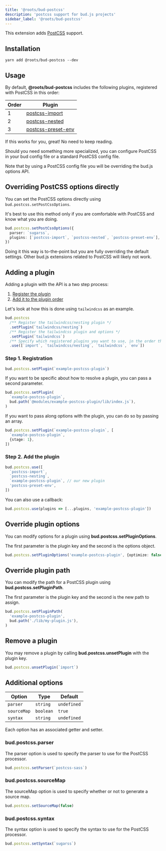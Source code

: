```yaml
---
title: '@roots/bud-postcss'
description: 'postcss support for bud.js projects'
sidebar_label: '@roots/bud-postcss'
---
```


This extension adds [PostCSS](https://postcss.org) support.

## Installation

```npm2yarn
yarn add @roots/bud-postcss --dev
```

## Usage

By default, **@roots/bud-postcss** includes the following plugins, registered with PostCSS in this order:

| Order | Plugin                                                      |
| ----- | ----------------------------------------------------------- |
| 1     | [postcss-import](https://github.com/postcss/postcss-import) |
| 2     | [postcss-nested](https://github.com/postcss/postcss-nested) |
| 3     | [postcss-preset-env](https://preset-env.cssdb.org/)         |

If this works for you, great! No need to keep reading.

Should you need something more specialized, you can configure PostCSS in your bud config file or a
standard PostCSS config file.

Note that by using a PostCSS config file you will be overriding the bud.js options API.

## Overriding PostCSS options directly

You can set the PostCSS options directly using `bud.postcss.setPostCssOptions`.

It's best to use this method only if you are comfortable with PostCSS and know what you are doing.

```ts title=bud.config.js
bud.postcss.setPostCssOptions({
  parser: `sugarss`,
  plugins: [`postcss-import`, `postcss-nested`, `postcss-preset-env`],
})
```

Doing it this way is to-the-point but you are fully overriding the default settings.
Other bud.js extensions related to PostCSS will likely not work.

## Adding a plugin

Adding a plugin with the API is a two step process:

1. [Register the plugin](#step-1-registration)
2. [Add it to the plugin order](#step-2-add-the-plugin)

Let's look at how this is done using `tailwindcss` as an example.

```ts title=bud.config.js
bud.postcss
  /** Register the tailwindcss/nesting plugin */
  .setPlugin(`tailwindcss/nesting`)
  /** Register the tailwindcss plugin and options */
  .setPlugin(`tailwindcss`)
  /** Specify which registered plugins you want to use, in the order they should be added */
  .use([`import`, `tailwindcss/nesting`, `tailwindcss`, `env`])
```

### Step 1. Registration

```ts title=bud.config.js
bud.postcss.setPlugin(`example-postcss-plugin`)
```

If you want to be specific about how to resolve a plugin, you can pass a second parameter.

```ts title=bud.config.js
bud.postcss.setPlugin(
  `example-postcss-plugin`,
  bud.path(`@modules/example-postcss-plugin/lib/index.js`),
)
```

If you want to pass along options with the plugin, you can do so by passing an array.

```ts title=bud.config.js
bud.postcss.setPlugin(`example-postcss-plugin`, [
  `example-postcss-plugin`,
  {stage: 1},
])
```

### Step 2. Add the plugin

```ts title=bud.config.js
bud.postcss.use([
  `postcss-import`,
  `postcss-nesting`,
  `example-postcss-plugin`, // our new plugin
  'postcss-preset-env',
])
```

You can also use a callback:

```ts title=bud.config.js
bud.postcss.use(plugins => [...plugins, 'example-postcss-plugin'])
```

## Override plugin options

You can modify options for a plugin using **bud.postcss.setPluginOptions**.

The first parameter is the plugin key and the second is the options object.

```ts title=bud.config.js
bud.postcss.setPluginOptions('example-postcss-plugin', {optimize: false})
```

## Override plugin path

You can modify the path for a PostCSS plugin using **bud.postcss.setPluginPath**.

The first parameter is the plugin key and the second is the new path to assign.

```ts title=bud.config.js
bud.postcss.setPluginPath(
  'example-postcss-plugin',
  bud.path('./lib/my-plugin.js'),
)
```

## Remove a plugin

You may remove a plugin by calling **bud.postcss.unsetPlugin** with the plugin key.

```ts title=bud.config.js
bud.postcss.unsetPlugin(`import`)
```

## Additional options

| Option      | Type      | Default     |
| ----------- | --------- | ----------- |
| `parser`    | `string`  | `undefined` |
| `sourceMap` | `boolean` | `true`      |
| `syntax`    | `string`  | `undefined` |

Each option has an associated getter and setter.

### bud.postcss.parser

The parser option is used to specify the parser to use for the PostCSS processor.

```ts
bud.postcss.setParser(`postcss-sass`)
```

### bud.postcss.sourceMap

The sourceMap option is used to specify whether or not to generate a source map.

```ts
bud.postcss.setSourceMap(false)
```

### bud.postcss.syntax

The syntax option is used to specify the syntax to use for the PostCSS processor.

```ts
bud.postcss.setSyntax(`sugarss`)
```

